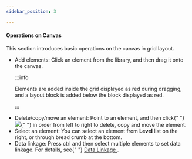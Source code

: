 ```yaml
---
sidebar_position: 3

---
```


<article
  className="nested3"
  aria-labelledby="unique_26022667__title_c3r_1hv_35b"
  id="unique_26022667"
>
  <h4 className="topictitle4" id="unique_26022667__title_c3r_1hv_35b">
    Operations on Canvas
  </h4>
  <div>
    <section className="section" id="unique_26022667__context_z1x_hkr_j5b">
      <p>
        This section introduces basic operations on the canvas in grid layout.
      </p>
      <ul id="unique_26022667__ul_ryv_h42_k5b">
        <li>
          Add elements: Click an element from the library, and then drag it onto
          the canvas.

:::info

Elements are added inside the grid displayed as red during dragging, and a layout block is added below the block displayed as red.

:::

</li>
        <li>
          Delete/copy/move an element: Point to an element, and then click{" "}
          <img id="unique_26022667__image_hlm_542_k5b" src="https://wordpressfreezonex.oss-cn-hangzhou.aliyuncs.com/appDesign/41.png" />{" "}
          in order from left to right to delete, copy and move the element.
        </li>
        <li>
          Select an element: You can select an element from <strong>Level</strong> list on the right, or through bread crumb at the bottom.
        </li>
        <li>
          Data linkage: Press ctrl and then select multiple elements to set data
          linkage. For details, see{" "}
          <a
            href="Data Linkage"
          >
            Data Linkage
          </a>
          .
        </li>
      </ul>
    </section>
  </div>
</article>
